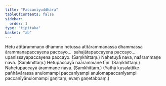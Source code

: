 ```yaml
---
title: "Paccanīyuddhāra"
tableOfContents: false
sidebar:
  order: 1
type: "tipitaka"
basket: "ab"
---
```



<DynamicBreadcrumb />

<Division number="491">

<Paragraph number="1090">
Hetu atītārammaṇo dhammo hetussa atītārammaṇassa dhammassa ārammaṇapaccayena paccayo…  sahajātapaccayena paccayo…  upanissayapaccayena paccayo. (Saṃkhittaṃ.)
</Paragraph>

</Division>
<Division number="492">

<Paragraph number="1091">
Nahetuyā nava, naārammaṇe nava. (Saṃkhittaṃ.)
</Paragraph>

<Paragraph number="1092">
Hetupaccayā naārammaṇe tīṇi. (Saṃkhittaṃ.)
</Paragraph>

<Paragraph number="1093">
Nahetupaccayā ārammaṇe nava. (Saṃkhittaṃ.)
</Paragraph>

<Paragraph number="1094">
(Yathā kusalattike pañhāvārassa anulomampi paccanīyampi anulomapaccanīyampi paccanīyānulomampi gaṇitaṃ, evaṃ gaṇetabbaṃ.)
</Paragraph>
</Division>